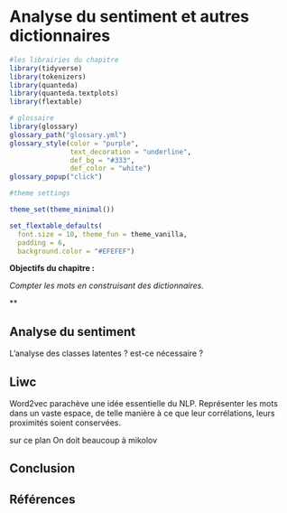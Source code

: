 # Analyse du sentiment et autres dictionnaires

```r
#les librairies du chapitre
library(tidyverse)
library(tokenizers)
library(quanteda)
library(quanteda.textplots)
library(flextable)

# glossaire
library(glossary)
glossary_path("glossary.yml")
glossary_style(color = "purple", 
               text_decoration = "underline",
               def_bg = "#333",
               def_color = "white")
glossary_popup("click")

#theme settings

theme_set(theme_minimal()) 

set_flextable_defaults(
  font.size = 10, theme_fun = theme_vanilla,
  padding = 6,
  background.color = "#EFEFEF")

```

**Objectifs du chapitre :**

<div>

*Compter les mots en construisant des dictionnaires.*

\*\*

</div>

## Analyse du sentiment

L'analyse des classes latentes ? est-ce nécessaire ?

## Liwc

Word2vec parachève une idée essentielle du NLP. Représenter les mots dans un vaste espace, de telle manière à ce que leur corrélations, leurs proximités soient conservées.

sur ce plan On doit beaucoup à mikolov

## Conclusion

## Références
